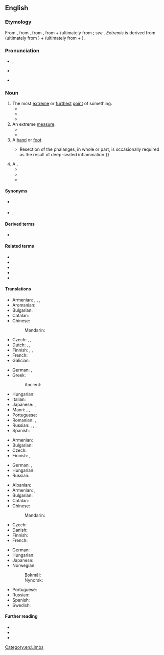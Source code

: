 ==English==
{{was wotd|2017|October|8}}

===Etymology===
{{multiple images
|direction=vertical
|image1=Outstretched man's arm - 20170514.jpg
|image2=Foot-inside.jpg
|footer=Arms ''(top)'' and feet are types of extremities ''(sense 3)''
}}

From {{inh|en|enm|extremite}}, from {{der|en|fro|extremité}}, from {{der|en|la|extrēmitās||extremity; [[border#Noun|border]], [[perimeter]]; [[ending#Noun|ending]]}}, from {{m|la|extremīs||[[furthest]], [[extreme]]}} + {{m|la|-itās}} (ultimately from {{der|en|ine-pro|*-teh₂ts||''suffix forming nouns indicating a state of being''}}; ''see'' {{m|en|extreme}}. ''Extremīs'' is derived from {{m|la|exter||external, outward}} (ultimately from {{der|en|ine-pro|*h₁eǵʰs||out}}) + {{m|la|-issimus||''suffix indicating a {{glossary|superlative}}''}} (ultimately from {{der|en|ine-pro|*-is-||''suffix indicating a {{glossary|comparative}}''}} + {{m|ine-pro|*-(t)m̥mo-||''suffix indicating the {{glossary|absolutive case}}''}}).

===Pronunciation===
* {{a|RP}} {{enPR|ĭkstrĕ'mĭtē}}, {{IPA|/ɪkˈstɹɛmɪti/|/ɛk-/|lang=en}}
* {{a|GA}} {{IPA|/ɪkˈstɹɛməti/|/-ɾi/|lang=en}}
* {{hyphenation|ex|tre|mi|ty|lang=en}}

===Noun===
{{en-noun|~|extremities|s}} {{qualifier|obsolete}}

# The most [[extreme]] or [[furthest]] [[point#Noun|point]] of something. {{defdate|from ''c.'' 1400}}
#* {{RQ:Whetstone Rocke of Regard|chapter=The Castle of Delight: The Disordered Life of Bianca Maria, Countesse of Celaunt, in Forme of Her Complainte, Supposed at the Houre of Her Beheading for Procuring the Murder of ''Ardissino Valperga, Earle of Massino''|pages=55–56|pageref=56|passage=[B]eſtowe your love on him, who, were it not to do you ſervice, would through the '''extremitie''' of love rather wiſh to die then live.}}
#* {{quote-book|author=J[ohn] Robertson|authorlink=John Robertson (mathematician)|author2=William Wales|authorlink2=William Wales (astronomer)|chapter=Section II. Of Terrestrial Astronomy.|section=book V (Of Astronomy), paragraph 52|title=The Elements of Navigation; Containing the Theory and Practice. With the Necessary Tables, and Compendiums for Finding the Latitude and Longitude at Sea. To which is Added, a Treatise of Marine Fortification. Composed for the Use of the Royal Mathematical School at Christ’s Hospital, the Royal Academy at Portsmouth, and the Gentlemen of the Navy. In Two Volumes|edition=4th|location=London|publisher=Printed for [[w:John Nourse|J[ohn] Nourse]], bookseller to His Majesty|year=1780|page=206|pageurl=https://books.google.com/books?id=gBikAAAAMAAJ&pg=PA206|oclc=745262623|passage=Any ſphere revolving as on an axis, muſt have two points on its ſurface at the '''extremities''' of its axis, that do not revolve at all; theſe points, with reſpect to the Earth, are called its ''poles''.}}
#* {{RQ:Dickens Christmas Carol|chapter=Stave I. Marley’s Ghost.|page=10|passage=Scrooge said that he would see him—yes, indeed he did. He went the whole length of the expression, and said that he would see him in that '''extremity''' [''i.e.'', hell] first.}}
# An extreme [[measure#Noun|measure]].
#* {{quote-book|author=[Thomas Goodwin the younger]|title=The History of the Reign of [[w:Henry V of England|Henry the Fifth]], King of England, &c. In Nine Books|location=London|publisher=Printed by J. D. for S. and J. Sprint, J. Robinson, J. Taylor, Andr[ew] Bell, T. Ballard, and B. Lintott|year=1704|section=book V|page=191|pageurl=https://books.google.com/books?id=oghjAAAAMAAJ&pg=PA191|oclc=734084842|passage=The Fort on the Mount St. ''Catherine'' after a Month's Siege was reduc'd to ſuch '''Extremitys''', that they who defended it were forc'd to treat about a Surrender: and ''Aug.'' 29. 'twas agreed between the ''Engliſh'' Commiſſioners, ''Edward'' Earl of ''Mortaigne'', [[w:Thomas Montagu, 4th Earl of Salisbury|''Thomas'' Earl of ''Salisbury'']], and [[w:Henry FitzHugh, 3rd Baron FitzHugh|''Fitz-Hugh'']], and the ''French'' Commiſſioners, the Sieur ''Nobles'' Lieutenant of ''Guy de Bouteil'', which the Sieurs ''De Buſſon'' and ''de Graville'', in the Name of the Gariſon, that they would deliver up the Abby and Fortreſs of St. ''Catherine'' on the Thurſday following, on condition of having only their Lives ſpar'd.}}
#* {{RQ:Swift Gulliver|part=III|chapter=A Phænomenon Solved by Modern Philosophy and Astronomy. The Laputians Great Improvements in the Latter. The King’s Method of Suppressing Insurrections.|page=45|format=full|passage=But if they ſtill continue obſtinate, or offer to raiſe Inſurrections, he proceeds to the laſt Remedy, by letting the Iſland drop directly upon their Heads, which makes a universal Deſtruction both of Houſes and Men. However, this is an '''Extremity''' to which the Prince is ſeldom driven, neither indeed is he willing to put it in execution, nor dare his Miniſters adviſe him to an Action, which, as it would render them odious to the People, ſo it would be a great damage to their own Eſtates, which lie all below, for the Iſland is the King's [[demesne|Demeſn]].}}
# A [[hand#Noun|hand]] or [[foot#Noun|foot]]. {{defdate|from early 15th c.}}
#: {{ux|en|[[w:Guillain–Barré syndrome|Guillain–Barré syndrome]] causes one to not be able to move one’s '''extremities'''.}}
#* {{quote-book|author=Stephen Smith|authorlink=Stephen Smith (surgeon)|chapter=On Resections|title=Hand-book of Surgical Operations|edition=3rd|location=New York, N.Y.|publisher=Baillière Brothers, 440 [[w:Broadway (Manhattan)|Broadway]]|year=1862|page=179|pageurl=https://archive.org/stream/101561617.nlm.nih.gov/101561617#page/n180/mode/1up/|oclc=46871686|passage=Resection is preferable to amputation in the greater number of lesions of the upper '''extremities''', as the principal function is that of mobility.—''Sedillot.'' {{...}} Resection of the phalanges, in whole or part, is occasionally required as the result of deep-seated inflammation.}}
# A {{l|en|limb||major [[appendage]] of a [[human#Noun|human]] or [[animal]] such as an [[arm#Noun|arm]], [[leg#Noun|leg]], or [[wing#Noun|wing]]}}. {{defdate|from early 15th c.}}
#* {{quote-book|author=D[avid] Hayes Agnew|authorlink=David Hayes Agnew|chapter=Wounds of the Extremities|title=The Principles and Practice of Surgery, being a Treatise on Surgical Diseases and Injuries|location=Philadelphia, Pa.; London|publisher={{w|J. B. Lippincott & Co.}}|year=1878|volume=I|page=381|pageurl=https://books.google.com/books?id=uk0KAwAAQBAJ&pg=PA381|oclc=427343210|passage=The danger of wounds of the '''extremities''' consists in the injury done to the blood-vessels, nerves, articulations, and bones.}}
#* {{quote-book|author=A. P. Hill|chapter=Medical Receipts|title=Mrs. Hill’s New Cook-book; or, Housekeeping Made Easy. A Practical System for Private Families, in Town and Country Especially Adapted to the Southern States. With Directions for Carving and Arranging the Table for Dinners, Parties, etc. Together with Many Medical and Miscellaneous Receipts Extremely Useful in Families|edition=new and enlarged|location=New York, N.Y.|publisher=G. W. Dilingham Co., publishers|year=1898|section=paragraph 986|page=376|pageurl=https://archive.org/stream/mrshillsnewcookb00hill#page/376/mode/1up/|oclc=32046024|passage=''Congestive Chills.''—Give from ten to fifteen drops of spirits of turpentine in a wineglass of toddy. Make a liniment of equal parts of turpentine and camphor. With this rub the spine, chest and '''extremities''' well; but not enough to blister. Rub the '''extremities''' until reaction takes place. A cloth saturated with the mixture should be applied to the chest.}}
#* {{quote-book|author=Devin Brown|chapter=Sleep Apnea in the Acute Stroke Setting|editor=Ronald D. Chervin|title=Common Pitfalls in Sleep Medicine: Case-based Learning|location=Cambridge; New York, N.Y.|publisher={{w|Cambridge University Press}}|year=2014|page=267|pageurl=https://books.google.com/books?id=VF72AgAAQBAJ&pg=PA267|column=1|isbn=978-1-107-61153-5|passage=On motor examination, she had normal bulk and tone throughout the upper and lower '''extremities'''. Her upper '''extremity''' strength appeared symmetric bilaterally and no drift in the left upper '''extremity''' was found. In the lower '''extremities''', she had full strength in the right leg. In the left leg, there was some subtle weakness of left hip flexion, with 5/5 strength distally.}}

====Synonyms====
* {{sense|furthest point}} {{l|en|tip}}
* {{sense|major appendage of human or animal}} {{l|en|appendage}}, {{l|en|limb}}

====Derived terms====
* {{l|en|extremital}}

====Related terms====
* {{l|en|extreme}}
* {{l|en|extremely}}
* {{l|en|extremeness}}
* {{l|en|extremism}}
* {{l|en|extremist}}

====Translations====
{{trans-top|furthest point}}
* Armenian: {{t+|hy|ծայր}}, {{t+|hy|եզր}}, {{t+|hy|վերջ}}, {{t+|hy|վերջավորություն}}
* Aromanian: {{t|rup|capit}}
* Bulgarian: {{t+|bg|край|m|sc=Cyrl}}
* Catalan: {{t+|ca|extremitat|f}}
* Chinese:
*: Mandarin: {{t+|cmn|末端|tr=mòduān|sc=Hani}}
* Czech: {{t+|cs|kraj|m}}, {{t+|cs|konec|m}}, {{t+|cs|okraj|m}}
* Dutch: {{t+|nl|uiterste|n}}, {{t+|nl|extremiteit|f}}, {{t+|nl|uiteinde|n}}
* Finnish: {{t+|fi|ääripää}}, {{t|fi|ääriraja}}, {{t+|fi|ääri}}
* French: {{t+|fr|extrémité|f}}
* Galician: {{t+|gl|extremidade|f}}
{{trans-mid}}
* German: {{t+|de|Extremität|f}}, {{t|de|äußerstes Ende|n}}
* Greek:
*: Ancient: {{t|grc|ἄκρον|n}}
* Hungarian: {{t+|hu|véglet}}
* Italian: {{t+|it|estremità|f}}
* Japanese: {{t|ja|果て|tr=はて, hate}}, {{t|ja|末端|tr=まったん, mattan}}
* Maori: {{t|mi|more}}, {{t|mi|tōpito}}, {{t|mi|pito}}
* Portuguese: {{t+|pt|extremidade|f}}
* Romanian: {{t+|ro|capăt}}, {{t+|ro|extremitate}}
* Russian: {{t+|ru|край|m}}, {{t+|ru|оконе́чность|f}}, {{t+|ru|коне́ц|m}}, {{t+|ru|ко́нчик|m}}
* Spanish: {{t+|es|extremidad|f}}
{{trans-bottom}}

{{trans-top|extreme measure}}
* Armenian: {{t+|hy|ծայրահեղություն}}
* Bulgarian: {{t+|bg|крайност|f|sc=Cyrl}}
* Czech: {{t|cs|krajnost|f}}
* Finnish: {{t+|fi|äärimmäisyys}}, {{t|fi|äärimitta}}
{{trans-mid}}
* German: {{t|de|Äußerste|n}}, {{t|de|Extremste|n}}
* Hungarian: {{t+|hu|szélsőség}}
* Russian: {{t+|ru|кра́йность|f}}
{{trans-bottom}}

{{trans-top|hand or foot}}
* Albanian: {{t+|sq|gjymtyrë|f}}
* Armenian: {{t+|hy|վերջավորություն}}, {{t+|hy|վերջույթ}}
* Bulgarian: {{t|bg|крайник|m|sc=Cyrl}}
* Catalan: {{t+|ca|extremitat|f}}
* Chinese:
*: Mandarin: {{t+|cmn|四肢|tr=sìzhī|sc=Hani}} {{qualifier|the four limbs of the body}}
* Czech: {{t+|cs|končetina|f}}
* Danish: {{t|da|ekstremitet|c}}
* Finnish: {{t+|fi|raaja}}
* French: {{t+|fr|extrémité|f}}
{{trans-mid}}
* German: {{t+|de|Extremität|f}}
* Hungarian: {{t+|hu|végtag}}
* Japanese: {{t+|ja|四肢|tr=しし, shishi|sc=Jpan}} {{qualifier|the four limbs of the body}}
* Norwegian:
*: Bokmål: {{t|nb|ekstremitet|m}}
*: Nynorsk: {{t|nn|ekstremitet|m}}
* Portuguese: {{t+|pt|extremidade|f}}
* Russian: {{t+|ru|коне́чность|f}}
* Spanish: {{t+|es|extremidad|f}}
* Swedish: {{t+|sv|extremitet|c}}
{{trans-bottom}}

{{trans-see|limb}}

====Further reading====
* {{pedia|extremities}}
* {{R:Century 1911}}
* {{R:Webster 1913}}

[[Category:en:Limbs]]